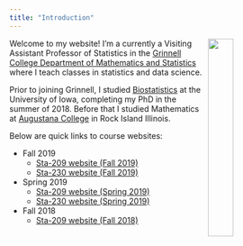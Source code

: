 ```yaml
---
title: "Introduction"
---
```


<img style="float: right; width:30%; height:30%;" src="pphoto.jpg"> Welcome to my website!  I'm a currently a Visiting Assistant Professor of Statistics in the [Grinnell College Department of Mathematics and Statistics](http://www.grinnell.edu/academics/areas/math-stats) where I teach classes in statistics and data science.

Prior to joining Grinnell, I studied [Biostatistics](https://www.public-health.uiowa.edu/biostat/) at the University of Iowa, completing my PhD in the summer of 2018.  Before that I studied Mathematics at [Augustana College](https://www.augustana.edu/) in Rock Island Illinois.

Below are quick links to course websites:

- Fall 2019
    - [Sta-209 website (Fall 2019)](sta209f19.html)
    - [Sta-230 website (Fall 2019)](sta230f19.html)
- Spring 2019
    - [Sta-209 website (Spring 2019)](sta209s19.html)
    - [Sta-230 website (Spring 2019)](sta230s19.html)
- Fall 2018
    - [Sta-209 website (Fall 2018)](sta209f18.html)
